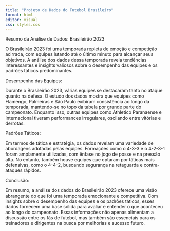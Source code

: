 ---
title: "Projeto de Dados do Futebol Brasileiro"
format: html
editor: visual
css: styles.css
---


Resumo da Análise de Dados: Brasileirão 2023

O Brasileirão 2023 foi uma temporada repleta de emoção e competição acirrada, com equipes lutando até o último minuto para alcançar seus objetivos. A análise dos dados dessa temporada revela tendências interessantes e insights valiosos sobre o desempenho das equipes e os padrões táticos predominantes.

Desempenho das Equipes:

Durante o Brasileirão 2023, várias equipes se destacaram tanto no ataque quanto na defesa. O estudo dos dados mostra que equipes como Flamengo, Palmeiras e São Paulo exibiram consistência ao longo da temporada, mantendo-se no topo da tabela por grande parte do campeonato. Enquanto isso, outras equipes como Athletico Paranaense e Internacional tiveram performances irregulares, oscilando entre vitórias e derrotas.

Padrões Táticos:

Em termos de tática e estratégia, os dados revelam uma variedade de abordagens adotadas pelas equipes. Formações como o 4-3-3 e o 4-2-3-1 foram amplamente utilizadas, com ênfase no jogo de posse e na pressão alta. No entanto, também houve equipes que optaram por táticas mais defensivas, como o 4-4-2, buscando segurança na retaguarda e contra-ataques rápidos.

Conclusão:

Em resumo, a análise dos dados do Brasileirão 2023 oferece uma visão abrangente do que foi uma temporada emocionante e competitiva. Com insights sobre o desempenho das equipes e os padrões táticos, esses dados fornecem uma base sólida para avaliar e entender o que aconteceu ao longo do campeonato. Essas informações não apenas alimentam a discussão entre os fãs de futebol, mas também são essenciais para os treinadores e dirigentes na busca por melhorias e sucesso futuro.


